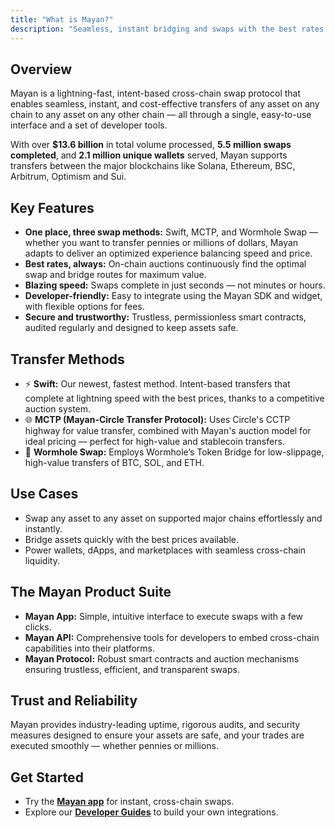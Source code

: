 ```yaml
---
title: "What is Mayan?"
description: "Seamless, instant bridging and swaps with the best rates — all in one place."
---
```


## Overview

Mayan is a lightning-fast, intent-based cross-chain swap protocol that enables seamless, instant, and cost-effective transfers of any asset on any chain to any asset on any other chain — all through a single, easy-to-use interface and a set of developer tools.

With over **\$13.6 billion** in total volume processed, **5.5 million swaps completed**, and **2.1 million unique wallets** served, Mayan supports transfers between the major blockchains like Solana, Ethereum, BSC, Arbitrum, Optimism and Sui.

## Key Features

- **One place, three swap methods:** Swift, MCTP, and Wormhole Swap — whether you want to transfer pennies or millions of dollars, Mayan adapts to deliver an optimized experience balancing speed and price.
- **Best rates, always:** On-chain auctions continuously find the optimal swap and bridge routes for maximum value.
- **Blazing speed:** Swaps complete in just seconds — not minutes or hours.
- **Developer-friendly:** Easy to integrate using the Mayan SDK and widget, with flexible options for fees.
- **Secure and trustworthy:** Trustless, permissionless smart contracts, audited regularly and designed to keep assets safe.

## Transfer Methods

- ⚡ **Swift:** Our newest, fastest method. Intent-based transfers that complete at lightning speed with the best prices, thanks to a competitive auction system.
- 🌐 **MCTP (Mayan-Circle Transfer Protocol):** Uses Circle's CCTP highway for value transfer, combined with Mayan's auction model for ideal pricing — perfect for high-value and stablecoin transfers.
- 🔄 **Wormhole Swap:** Employs Wormhole’s Token Bridge for low-slippage, high-value transfers of BTC, SOL, and ETH.

## Use Cases

- Swap any asset to any asset on supported major chains effortlessly and instantly.
- Bridge assets quickly with the best prices available.
- Power wallets, dApps, and marketplaces with seamless cross-chain liquidity.

## The Mayan Product Suite

- **Mayan App:** Simple, intuitive interface to execute swaps with a few clicks.
- **Mayan API:** Comprehensive tools for developers to embed cross-chain capabilities into their platforms.
- **Mayan Protocol:** Robust smart contracts and auction mechanisms ensuring trustless, efficient, and transparent swaps.

## Trust and Reliability

Mayan provides industry-leading uptime, rigorous audits, and security measures designed to ensure your assets are safe, and your trades are executed smoothly — whether pennies or millions.

## Get Started

- Try the [**Mayan app**](https://mayan.finance/) for instant, cross-chain swaps.
- Explore our [**Developer Guides**](https://docs.mayan.finance/) to build your own integrations.